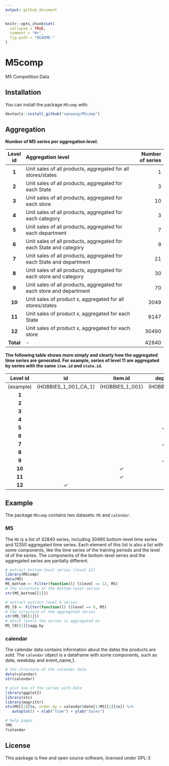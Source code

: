 ```yaml
---
output: github_document
---
```


```r
knitr::opts_chunk$set(
  collapse = TRUE,
  comment = "#>",
  fig.path = "README-"
)
```

# M5comp
M5 Competition Data

## Installation

You can install the package `M5comp` with:

```r
devtools::install_github("xqnwang/M5comp")
```

## Aggregation 

**Number of M5 series per aggregation level.**

| Level id |                        Aggregation level                             | Number of series |
|:--------:|:---------------------------------------------------------------------|-----------------:|
|   **1**  | Unit sales of all products, aggregated for all stores/states         |                1 |
|   **2**  | Unit sales of all products, aggregated for each State                |                3 |
|   **3**  | Unit sales of all products, aggregated for each store                |               10 |
|   **4**  | Unit sales of all products, aggregated for each category             |                3 |
|   **5**  | Unit sales of all products, aggregated for each department           |                7 |
|   **6**  | Unit sales of all products, aggregated for each State and category   |                9 |
|   **7**  | Unit sales of all products, aggregated for each State and department |               21 |
|   **8**  | Unit sales of all products, aggregated for each store and category   |               30 |
|   **9**  | Unit sales of all products, aggregated for each store and department |               70 |
|  **10**  | Unit sales of product x, aggregated for all stores/states            |             3049 |
|  **11**  | Unit sales of product x, aggregated for each State                   |             9147 |
|  **12**  | Unit sales of product x, aggregated for each store                   |            30490 |
| **Total**| -                                                                    |            42840 |


**The following table shows more simply and clearly how the aggregated time series are generated. For example, series of level 11 are aggregated by series with the same `item.id` and `state.id`.**

| Level id | id | item.id | dept.id | cat.id | store.id | state.id |
|:--------:|:--------:|:--------:|:--------:|:--------:|:--------:|:--------:|
|(example) | (HOBBIES_1_001_CA_1) | (HOBBIES_1_001) | (HOBBIES_1) | (HOBBIES) | (CA_1) | (CA) |
|**1**| | | | | | |
|**2**| | | | | |$\checkmark$|
|**3**| | | | |$\checkmark$| | 
|**4**| | | |$\checkmark$| | | 
|**5**| | |$\checkmark$| | | | 
|**6**| | | |$\checkmark$| |$\checkmark$| 
|**7**| | |$\checkmark$ | | |$\checkmark$ | 
|**8**| | | |$\checkmark$ |$\checkmark$ | | 
|**9**| | |$\checkmark$| |$\checkmark$| | 
|**10**| |$\checkmark$| | | | | 
|**11**| |$\checkmark$| | | |$\checkmark$| 
|**12**|$\checkmark$ | | | | | | 

## Example

The package `M5comp` contains two datasets: `M5` and `calendar`.

### M5

The `M5` is a list of $42840$ series, including $30490$ bottom-level time series and $12350$ aggregated time series. Each element of this list is also a list with some components, like the time series of the training periods and the level id of the series. The components of the bottom-level series and the aggregated series are partially different.

```r
# extract bottom-level series (level 12)
library(M5comp)
data(M5)
M5_bottom <- Filter(function(l) l$level == 12, M5)
# the structure of the bottom-level series
str(M5_bottom[[1]])

# extract extract level 9 series
M5_l9 <- Filter(function(l) l$level == 9, M5)
# the structure of the aggregated series
str(M5_l9[[1]])
# which levels the series is aggregated on
M5_l9[[1]]$agg.by
```

### calendar

The calendar data contains information about the dates the products are sold. The `calendar` object is a dataframe with some components, such as date, weekday and event_name_1.

```r
# the structure of the calendar data
data(calendar)
str(calendar)
```


```r
# plot one of the series with date
library(ggplot2)
library(xts)
library(magrittr)
xts(M5[[1]]$x, order.by = calendar$date[1:M5[[1]]$n]) %>% 
   autoplot() + xlab("Time") + ylab("Sales")
```


```r
# help pages
?M5
?calendar
```


## License

This package is free and open source software, licensed under GPL-3
